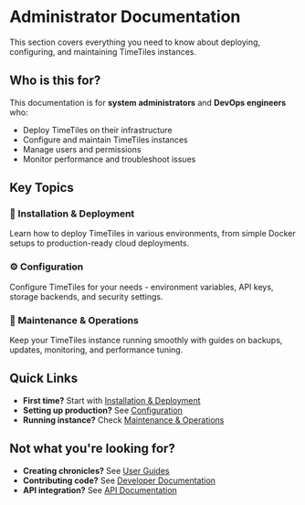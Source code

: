 # Administrator Documentation

This section covers everything you need to know about deploying, configuring, and maintaining TimeTiles instances.

## Who is this for?

This documentation is for **system administrators** and **DevOps engineers** who:
- Deploy TimeTiles on their infrastructure
- Configure and maintain TimeTiles instances
- Manage users and permissions
- Monitor performance and troubleshoot issues

## Key Topics

### 🚀 Installation & Deployment
Learn how to deploy TimeTiles in various environments, from simple Docker setups to production-ready cloud deployments.

### ⚙️ Configuration
Configure TimeTiles for your needs - environment variables, API keys, storage backends, and security settings.

### 🔧 Maintenance & Operations
Keep your TimeTiles instance running smoothly with guides on backups, updates, monitoring, and performance tuning.

## Quick Links

- **First time?** Start with [Installation & Deployment](./installation)
- **Setting up production?** See [Configuration](./configuration)
- **Running instance?** Check [Maintenance & Operations](./maintenance)

## Not what you're looking for?

- **Creating chronicles?** See [User Guides](/users/guides)
- **Contributing code?** See [Developer Documentation](/developers/development)
- **API integration?** See [API Documentation](/developers/api-guide)